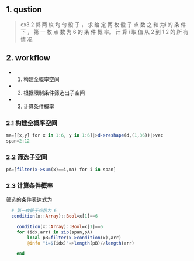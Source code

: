 ## 1. qustion 
> ex3.2 掷 两 枚 均 匀 骰 子 ， 求 给 定 两 枚 骰 子 点 数 之 和 为i 的 条 件 下 ， 
>第 一 枚 点 数 为 6 的 条 件 概 率。 计 算 i 取 值 从 2 到 1 2 的 所 有 情 况

## 2. workflow

 - 1. 构建全概率空间
 - 2. 根据限制条件筛选出子空间
 - 3. 计算条件概率

### 2.1 构建全概率空间

```julia
ma=[[x,y] for x in 1:6, y in 1:6]|>d->reshape(d,(1,36))|>vec
span=2:12
```

### 2.2 筛选子空间
```julia
pA=[filter(x->sum(x)==i,ma) for i in span]
```

### 2.3 计算条件概率
筛选的条件表达式为

```julia
  # 第一枚骰子点数为 6
  condition(x::Array)::Bool=x[1]==6
```
```julia
    condition(x::Array)::Bool=x[1]==6
    for (idx,arr) in zip(span,pA)
        local pB=filter(x->condition(x),arr)
        @info "i=$(idx)"=>length(pB)//length(arr)

    end
```

